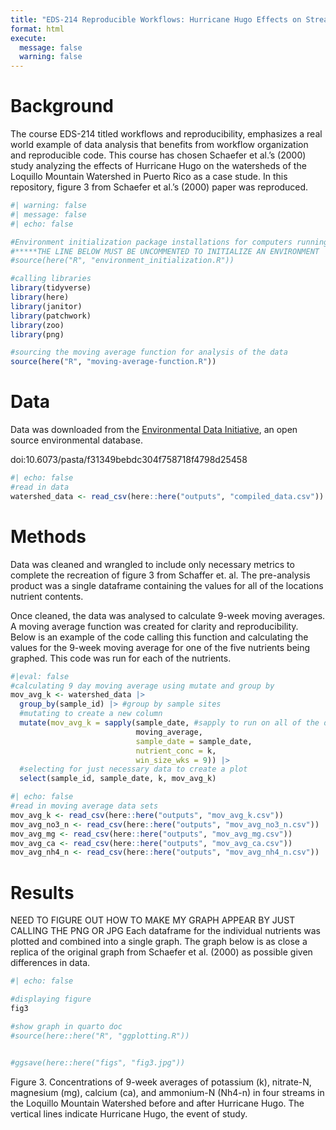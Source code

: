 ```yaml
---
title: "EDS-214 Reproducible Workflows: Hurricane Hugo Effects on Stream Chemistry"
format: html
execute:
  message: false
  warning: false
---
```


# Background

The course EDS-214 titled workflows and reproducibility, emphasizes a real world example of data analysis that benefits from workflow organization and reproducible code. This course has chosen Schaefer et al.'s (2000) study analyzing the effects of Hurricane Hugo on the watersheds of the Loquillo Mountain Watershed in Puerto Rico as a case stude. In this repository, figure 3 from Schaefer et al.'s (2000) paper was reproduced.

```r
#| warning: false
#| message: false
#| echo: false

#Environment initialization package installations for computers running this data set for the first time
#*****THE LINE BELOW MUST BE UNCOMMENTED TO INITIALIZE AN ENVIRONMENT
#source(here("R", "environment_initialization.R"))

#calling libraries
library(tidyverse)
library(here)
library(janitor)
library(patchwork)
library(zoo)
library(png)

#sourcing the moving average function for analysis of the data 
source(here("R", "moving-average-function.R"))
```

# Data

Data was downloaded from the [Environmental Data Initiative](https://portal.edirepository.org/nis/metadataviewer?packageid=knb-lter-luq.20.4923064), an open source environmental database.

doi:10.6073/pasta/f31349bebdc304f758718f4798d25458

```r
#| echo: false
#read in data
watershed_data <- read_csv(here::here("outputs", "compiled_data.csv"))
```

# Methods

Data was cleaned and wrangled to include only necessary metrics to complete the recreation of figure 3 from Schaffer et. al. The pre-analysis product was a single dataframe containing the values for all of the locations nutrient contents.

Once cleaned, the data was analysed to calculate 9-week moving averages. A moving average function was created for clarity and reproducibility. Below is an example of the code calling this function and calculating the values for the 9-week moving average for one of the five nutrients being graphed. This code was run for each of the nutrients.

```r
#|eval: false
#calculating 9 day moving average using mutate and group by 
mov_avg_k <- watershed_data |> 
  group_by(sample_id) |> #group by sample sites
  #mutating to create a new column
  mutate(mov_avg_k = sapply(sample_date, #sapply to run on all of the data 
                            moving_average, 
                            sample_date = sample_date, 
                            nutrient_conc = k, 
                            win_size_wks = 9)) |> 
  #selecting for just necessary data to create a plot 
  select(sample_id, sample_date, k, mov_avg_k)

```

```r
#| echo: false
#read in moving average data sets
mov_avg_k <- read_csv(here::here("outputs", "mov_avg_k.csv"))
mov_avg_no3_n <- read_csv(here::here("outputs", "mov_avg_no3_n.csv"))
mov_avg_mg <- read_csv(here::here("outputs", "mov_avg_mg.csv"))
mov_avg_ca <- read_csv(here::here("outputs", "mov_avg_ca.csv"))
mov_avg_nh4_n <- read_csv(here::here("outputs", "mov_avg_nh4_n.csv"))
```

# Results

NEED TO FIGURE OUT HOW TO MAKE MY GRAPH APPEAR BY JUST CALLING THE PNG OR JPG Each dataframe for the individual nutrients was plotted and combined into a single graph. The graph below is as close a replica of the original graph from Schaefer et al. (2000) as possible given differences in data.

```r
#| echo: false

#displaying figure
fig3

#show graph in quarto doc
#source(here::here("R", "ggplotting.R"))


#ggsave(here::here("figs", "fig3.jpg"))

```

Figure 3. Concentrations of 9-week averages of potassium (k), nitrate-N, magnesium (mg), calcium (ca), and ammonium-N (Nh4-n) in four streams in the Loquillo Mountain Watershed before and after Hurricane Hugo. The vertical lines indicate Hurricane Hugo, the event of study.
